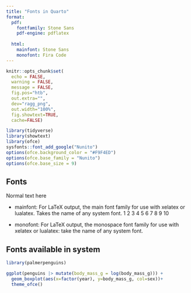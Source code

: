 ```yaml
---
title: "Fonts in Quarto"
format: 
  pdf:
    fontfamily: Stone Sans
    pdf-engine: pdflatex
    
  html:
    mainfont: Stone Sans
    monofont: Fira Code
---
```


```r
knitr::opts_chunk$set(
  echo = FALSE,
  warning = FALSE,
  message = FALSE,
  fig.pos="htb", 
  out.extra="",
  dev="ragg_png",
  out.width="100%",
  fig.showtext=TRUE,
  cache=FALSE)

library(tidyverse)
library(showtext)
library(ofce)
sysfonts::font_add_google("Nunito")
options(ofce.background_color = "#F9F4ED")
options(ofce.base_family = "Nunito")
options(ofce.base_size = 9)
```

## Fonts

Normal text here

-   mainfont: For LaTeX output, the main font family for use with xelatex or lualatex.
    Takes the name of any system font.
    1 2 3 4 5 6 7 8 9 10

-   monofont: For LaTeX output, the monospace font family for use with xelatex or lualatex: take the name of any system font.

## Fonts available in system

```r
library(palmerpenguins)

ggplot(penguins |> mutate(body_mass_g = log(body_mass_g))) + 
  geom_boxplot(aes(x=factor(year), y=body_mass_g, col=sex))+
  theme_ofce()
```
